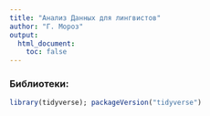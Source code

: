 ```yaml
---
title: "Анализ Данных для лингвистов"
author: "Г. Мороз"
output:
  html_document:
    toc: false
---
```


### Библиотеки:
```r
library(tidyverse); packageVersion("tidyverse")
```
